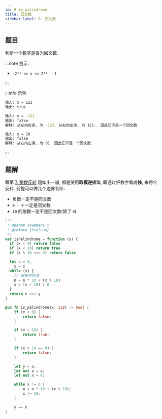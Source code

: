 ```yaml
---
id: 9-is-palindrome
title: 回文数
sidebar_label: 9. 回文数
---
```


## 题目

判断一个数字是否为回文数.

:::note 提示:

- `-2³¹ <= x <= 2³¹ - 1`

:::

:::info 示例

```bash
输入: x = 121
输出: true
```

```bash
输入: x = -121
输出: false
解释: 从左向右读, 为 -121. 从右向左读, 为 121-. 因此它不是一个回文数.
```

```bash
输入: x = 10
输出: false
解释: 从右向左读, 为 01. 因此它不是一个回文数.
```

:::

## 题解

跟第 [7. 整数反转](/leetcode/medium/7-reverse) 题如出一辙, 都是使用**取模逆排法**, 即通过把数字看成**栈**, 来将它反转. 前提可以做几个边界判断:

- 负数一定不是回文数
- `0 - 9` 一定是回文数
- `10` 的倍数一定不是回文数(除了 `0`)


<Tabs>
  <TabItem value="JavaScript" label="JavaScript" default>

```ts
/**
 * @param {number} x
 * @return {boolean}
 */
var isPalindrome = function (x) {
  if (x < 0) return false
  if (x < 10) return true
  if (x % 10 === 0) return false

  let n = 0,
    y = x
  while (x) {
    // 取模逆排法
    n = n * 10 + (x % 10)
    x = (x / 10) | 0
  }
  return n === y
}
```

</TabItem>
<TabItem value="Rust" label="Rust">

```rust
pub fn is_palindrome(x: i32) -> bool {
    if (x < 0) {
        return false;
    }

    if (x < 10) {
        return true;
    }

    if (x % 10 == 0) {
        return false;
    }

    let y = x;
    let mut x = x;
    let mut n = 0;

    while x != 0 {
        n = n * 10 + (x % 10);
        x /= 10;
    }

    y == n
}
```

</TabItem>
</Tabs>
